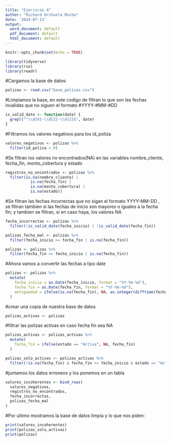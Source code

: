 ---
title: "Ejercicio 4"
author: "Richard Orihuela Mucha"
date: '2024-07-13'
output:
  word_document: default
  pdf_document: default
  html_document: default
---

```{r setup, include=FALSE}
knitr::opts_chunk$set(echo = TRUE)
```

```{r}
library(tidyverse)
library(rio)
library(readr)
```

#Cargamos la base de datos:

```{r}
polizas <- read.csv("base_polizas.csv")

```

#Limpiamos la base, en este codigo de filtran lo que son las fechas invalidas que no siguen el formato #YYYY-#MM-#DD

```{r}
is_valid_date <- function(date) {
  grepl("^\\d{4}-\\d{2}-\\d{2}$", date)
}
```

#Filtramos los valores negativos para los id_poliza

```{r}
valores_negativos <- polizas %>%
  filter(id_poliza < 0)
```

#Se filtran los valores no encontrados(NA) en las variables nombre_cliente, fecha_fin, monto_cobertura y estado

```{r}
registros_no_encontrados <- polizas %>%
  filter(is.na(nombre_cliente) |
           is.na(fecha_fin) |
           is.na(monto_cobertura) |
           is.na(estado))
```

#Se filtran las fechas incorrectas que no sigan el formato YYYY-MM-DD , se filtran tambien si las fechas de inicio son mayores o iguales a la fecha fin; y tambien se filtran, si en caso haya, los valores NA

```{r}

fecha_incorrectas <- polizas %>%
  filter(!is_valid_date(fecha_inicio) | !is_valid_date(fecha_fin))

polizas_fecha_mal <- polizas %>%
  filter(fecha_inicio >= fecha_fin | is.na(fecha_fin))

polizas <- polizas %>%
  filter(fecha_fin >= fecha_inicio | is.na(fecha_fin))

```

#Ahora vamos a convertir las fechas a tipo date

```{r}
polizas <- polizas %>%
  mutate(
    fecha_inicio = as.Date(fecha_inicio, format = "%Y-%m-%d"),
    fecha_fin = as.Date(fecha_fin, format = "%Y-%m-%d"),
    antiguedad = ifelse(is.na(fecha_fin), NA, as.integer(difftime(fecha_fin, fecha_inicio, units = "days") / 365))
  )

```

#crear una copia de nuestra base de datos

```{r}
polizas_activas <- polizas
```

#filtrar las polizas activas en caso fecha fin sea NA

```{r}

polizas_activas <- polizas_activas %>%
  mutate(
    fecha_fin = ifelse(estado == "Activa", NA, fecha_fin)
  )

polizas_solo_activas <- polizas_activas %>%
  filter(!is.na(fecha_fin) & fecha_fin >= fecha_inicio & estado == "Activa")
```


#juntamos los datos erroneos y los ponemos en un tabla

```{r}
valores_incoherentes <- bind_rows(
  valores_negativos,
  registros_no_encontrados,
  fecha_incorrectas,
  polizas_fecha_mal
)
```

#Por ultimo mostramos la base de datos limpia y lo que nos piden:

```{r}
print(valores_incoherentes)
print(polizas_solo_activas)
print(polizas)

```
